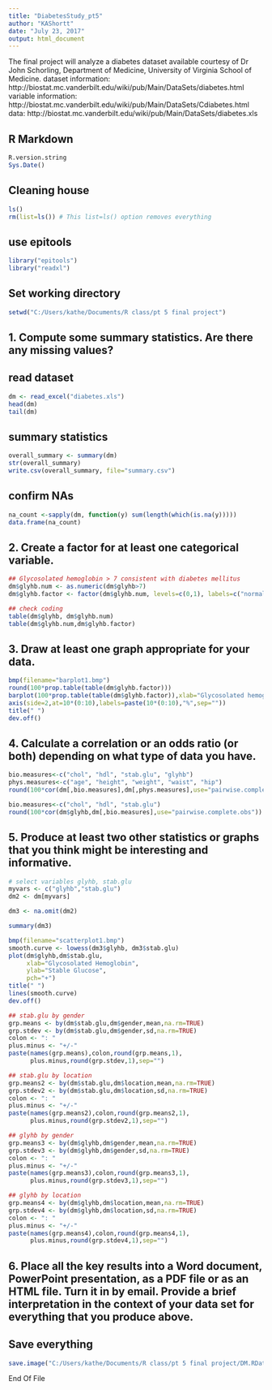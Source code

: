 ---
title: "DiabetesStudy_pt5"
author: "KAShortt"
date: "July 23, 2017"
output: html_document
---

The final project will analyze a diabetes dataset available courtesy of Dr John Schorling, Department of Medicine, University of Virginia School of Medicine.
	dataset information: http://biostat.mc.vanderbilt.edu/wiki/pub/Main/DataSets/diabetes.html
	variable information: http://biostat.mc.vanderbilt.edu/wiki/pub/Main/DataSets/Cdiabetes.html
	data: http://biostat.mc.vanderbilt.edu/wiki/pub/Main/DataSets/diabetes.xls

## R Markdown
```{r version-and-current-date}
R.version.string
Sys.Date()
```

## Cleaning house

```{r clean-house}
ls()
rm(list=ls()) # This list=ls() option removes everything
```

## use epitools
```{r libraries}
library("epitools")
library("readxl")
```

## Set working directory
```{r set-working}
setwd("C:/Users/kathe/Documents/R class/pt 5 final project")
```

## 1. Compute some summary statistics. Are there any missing values?

## read dataset
```{r read data}
dm <- read_excel("diabetes.xls")
head(dm)
tail(dm)
```

## summary statistics
```{r summary}
overall_summary <- summary(dm)
str(overall_summary)
write.csv(overall_summary, file="summary.csv")
```

## confirm NAs
```{r confirm NAs}
na_count <-sapply(dm, function(y) sum(length(which(is.na(y)))))
data.frame(na_count)

```

## 2. Create a factor for at least one categorical variable.
```{r create binary factor for glycolosolated hemoglobin}

## Glycosolated hemoglobin > 7 consistent with diabetes mellitus
dm$glyhb.num <- as.numeric(dm$glyhb>7)
dm$glyhb.factor <- factor(dm$glyhb.num, levels=c(0,1), labels=c("normal","high"))

## check coding                         
table(dm$glyhb, dm$glyhb.num)
table(dm$glyhb.num,dm$glyhb.factor)
```

## 3. Draw at least one graph appropriate for your data.
```{r barplot}

bmp(filename="barplot1.bmp")
round(100*prop.table(table(dm$glyhb.factor)))
barplot(100*prop.table(table(dm$glyhb.factor)),xlab="Glycosolated hemoglobin", ylab="%",axes=FALSE)
axis(side=2,at=10*(0:10),labels=paste(10*(0:10),"%",sep=""))
title(" ")
dev.off()
```

## 4. Calculate a correlation or an odds ratio (or both) depending on what type of data you have.
```{r correlation}
bio.measures<-c("chol", "hdl", "stab.glu", "glyhb")
phys.measures<-c("age", "height", "weight", "waist", "hip")
round(100*cor(dm[,bio.measures],dm[,phys.measures],use="pairwise.complete.obs"))
```

```{r correlation}
bio.measures<-c("chol", "hdl", "stab.glu")
round(100*cor(dm$glyhb,dm[,bio.measures],use="pairwise.complete.obs"))
```

## 5. Produce at least two other statistics or graphs that you think might be interesting and informative.
```{r remove NAs}
# select variables glyhb, stab.glu
myvars <- c("glyhb","stab.glu")
dm2 <- dm[myvars]

dm3 <- na.omit(dm2)

summary(dm3)
```

```{r scatter plot}
bmp(filename="scatterplot1.bmp")
smooth.curve <- lowess(dm3$glyhb, dm3$stab.glu)
plot(dm$glyhb,dm$stab.glu,
     xlab="Glycosolated Hemoglobin",
     ylab="Stable Glucose",
     pch="+")
title(" ")
lines(smooth.curve)
dev.off()
```

```{r }
## stab.glu by gender
grp.means <- by(dm$stab.glu,dm$gender,mean,na.rm=TRUE)
grp.stdev <- by(dm$stab.glu,dm$gender,sd,na.rm=TRUE)
colon <- ": "
plus.minus <- "+/-"
paste(names(grp.means),colon,round(grp.means,1),
      plus.minus,round(grp.stdev,1),sep="")

## stab.glu by location
grp.means2 <- by(dm$stab.glu,dm$location,mean,na.rm=TRUE)
grp.stdev2 <- by(dm$stab.glu,dm$location,sd,na.rm=TRUE)
colon <- ": "
plus.minus <- "+/-"
paste(names(grp.means2),colon,round(grp.means2,1),
      plus.minus,round(grp.stdev2,1),sep="")

## glyhb by gender
grp.means3 <- by(dm$glyhb,dm$gender,mean,na.rm=TRUE)
grp.stdev3 <- by(dm$glyhb,dm$gender,sd,na.rm=TRUE)
colon <- ": "
plus.minus <- "+/-"
paste(names(grp.means3),colon,round(grp.means3,1),
      plus.minus,round(grp.stdev3,1),sep="")

## glyhb by location
grp.means4 <- by(dm$glyhb,dm$location,mean,na.rm=TRUE)
grp.stdev4 <- by(dm$glyhb,dm$location,sd,na.rm=TRUE)
colon <- ": "
plus.minus <- "+/-"
paste(names(grp.means4),colon,round(grp.means4,1),
      plus.minus,round(grp.stdev4,1),sep="")
```

## 6. Place all the key results into a Word document, PowerPoint presentation, as a PDF file or as an HTML file. Turn it in by email. Provide a brief interpretation in the context of your data set for everything that you produce above.

## Save everything
```{r}
save.image("C:/Users/kathe/Documents/R class/pt 5 final project/DM.RData")
```


End Of File

